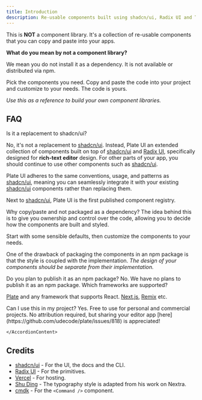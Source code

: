 ```yaml
---
title: Introduction
description: Re-usable components built using shadcn/ui, Radix UI and Tailwind CSS.
---
```


This is **NOT** a component library. It's a collection of re-usable components that you can copy and paste into your apps.

**What do you mean by not a component library?**

We mean you do not install it as a dependency. It is not available or distributed via npm.

Pick the components you need. Copy and paste the code into your project and customize to your needs. The code is yours.

_Use this as a reference to build your own component libraries._

## FAQ

<Accordion type="multiple">

<AccordionItem value="faq-0">
<AccordionTrigger>

Is it a replacement to shadcn/ui?

</AccordionTrigger>
<AccordionContent>

No, it's not a replacement to [shadcn/ui](https://ui.shadcn.com/).
Instead, Plate UI an extended collection of components built on top of [shadcn/ui](https://ui.shadcn.com/) and [Radix UI](https://www.radix-ui.com/), specifically designed for **rich-text editor** design. For other parts of your app, you should continue to use other components such as [shadcn/ui](https://ui.shadcn.com/).

Plate UI adheres to the same conventions, usage, and patterns as [shadcn/ui](https://ui.shadcn.com/), meaning you can seamlessly integrate it with your existing [shadcn/ui](https://ui.shadcn.com/) components rather than replacing them.

Next to [shadcn/ui](https://ui.shadcn.com/), Plate UI is the first published component registry.

</AccordionContent>

</AccordionItem>

<AccordionItem value="faq-1">
<AccordionTrigger>
Why copy/paste and not packaged as a dependency?
</AccordionTrigger>
<AccordionContent>
The idea behind this is to give you ownership and control over the code, allowing you to decide how the components are built and styled.

Start with some sensible defaults, then customize the components to your needs.

One of the drawback of packaging the components in an npm package is that the style is coupled with the implementation. _The design of your components should be separate from their implementation._

</AccordionContent>

</AccordionItem>

<AccordionItem value="faq-2">
<AccordionTrigger>
    Do you plan to publish it as an npm package?
  </AccordionTrigger>
  <AccordionContent>
    No. We have no plans to publish it as an npm package.
  </AccordionContent>
</AccordionItem>
<AccordionItem value="faq-3">
<AccordionTrigger>
Which frameworks are supported?
</AccordionTrigger>
<AccordionContent>

[Plate](/docs) and any framework that supports React. [Next.js](/docs/components/installation/next), [Remix](/docs/components/remix) etc.

</AccordionContent>
</AccordionItem>

<AccordionItem value="faq-4">
	<AccordionTrigger>
	Can I use this in my project?
	</AccordionTrigger>
	<AccordionContent>
Yes. Free to use for personal and commercial projects. No attribution required, but sharing your editor app [here](https://github.com/udecode/plate/issues/818) is appreciated!

    </AccordionContent>

</AccordionItem>

</Accordion>

## Credits

- [shadcn/ui](https://ui.shadcn.com/) - For the UI, the docs and the CLI.
- [Radix UI](https://radix-ui.com) - For the primitives.
- [Vercel](https://vercel.com) - For hosting.
- [Shu Ding](https://shud.in) - The typography style is adapted from his work on Nextra.
- [cmdk](https://cmdk.paco.me) - For the `<Command />` component.
